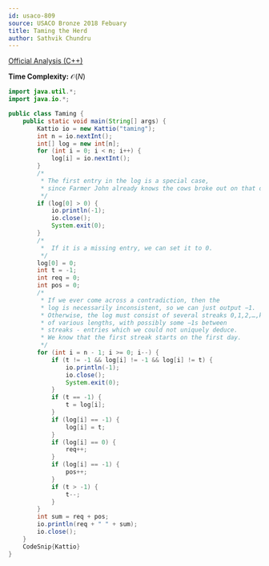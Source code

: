 ```yaml
---
id: usaco-809
source: USACO Bronze 2018 Febuary
title: Taming the Herd
author: Sathvik Chundru
---
```


[Official Analysis (C++)](http://www.usaco.org/current/data/sol_taming_bronze_feb18.html)

**Time Complexity:** $\mathcal{O}(N)$

<LanguageSection>

<JavaSection>
	
```java
import java.util.*;
import java.io.*;

public class Taming {
	public static void main(String[] args) {
		Kattio io = new Kattio("taming");
		int n = io.nextInt();
		int[] log = new int[n];
		for (int i = 0; i < n; i++) {
			log[i] = io.nextInt();
		}
		/*
		 * The first entry in the log is a special case, 
		 * since Farmer John already knows the cows broke out on that day.
		 */
		if (log[0] > 0) {
			io.println(-1);
			io.close();
			System.exit(0);
		}
		/*
		 *  If it is a missing entry, we can set it to 0.
		 */
		log[0] = 0;
		int t = -1;
		int req = 0;
		int pos = 0;
		/*
		 * If we ever come across a contradiction, then the 
		 * log is necessarily inconsistent, so we can just output −1. 
		 * Otherwise, the log must consist of several streaks 0,1,2,…,k 
		 * of various lengths, with possibly some −1s between 
		 * streaks - entries which we could not uniquely deduce. 
		 * We know that the first streak starts on the first day.
		 */
		for (int i = n - 1; i >= 0; i--) {
			if (t != -1 && log[i] != -1 && log[i] != t) {
				io.println(-1);
				io.close();
				System.exit(0);
			}
			if (t == -1) {
				t = log[i];
			}
			if (log[i] == -1) {
				log[i] = t;
			}
			if (log[i] == 0) {
				req++;
			}
			if (log[i] == -1) {
				pos++;
			}
			if (t > -1) {
				t--;
			}
		}
		int sum = req + pos;
		io.println(req + " " + sum);
		io.close();
	}
	CodeSnip{Kattio}
}
```
				 
</JavaSection>

</LanguageSection>
